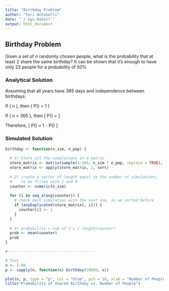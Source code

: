 ```yaml
---
title: "Birthday Problem"
author: "Yuri Antonelli"
date: "`r Sys.Date()`"
output: html_document
---
```


## Birthday Problem
Given a set of *n* randomly chosen people, what is the probability that at least 2 share the same birthday?
It can be shown that it's enough to have only 23 people for a probability of 50%

### Analytical Solution
Assuming that all years have 365 days and independence between birthdays:

If \( n \geq 365 \), then \( P(\text{at least 2 have the same birthday}) = 1 \)

If \( n < 365 \), then 
\[ P(\text{no one has the same birthday}) = \frac{{365 \cdot 364 \cdot 363 \cdot \ldots \cdot (365 - n + 1)}}{{365^n}} \]

Therefore, 
\[ P(\text{at least 2 have the same birthday}) = 1 - P(\text{no one has the same birthday}) \]

### Simulated Solution
```r
birthday <- function(n_sim, n_pop) {
  
  # 1) Store all the simulations in a matrix
  store_matrix <- matrix(sample(1:365, n_sim * n_pop, replace = TRUE), nrow = n_pop, ncol = n_sim)
  store_matrix <- apply(store_matrix, 2, sort)
  
  # 2) create a vector of length equal to the number of simulations,
  #    to be filled with 1 and 0
  counter <- numeric(n_sim)
  
  for (i in seq_along(counter)) {
    # check each simulation with the next one, as we sorted before
    if (anyDuplicated(store_matrix[, i])) {
      counter[i] <- 1
    }
  }
  
  # 3) probability = sum of 1's / length(counter)
  prob <- mean(counter)
  prob
}

#---------------------------------------

# Test
n <- 2:80
p <- sapply(n, function(x) birthday(10000, x))

plot(n, p, type = "p", col = "blue", pch = 16, xlab = "Number of People", ylab = "Probability of Shared Birthday")
title("Probability of Shared Birthday vs. Number of People")
```